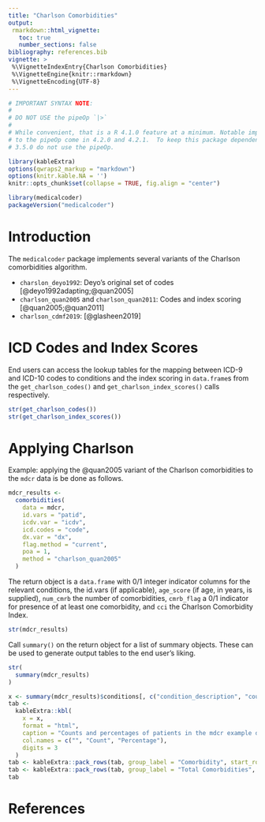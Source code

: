 ```yaml
---
title: "Charlson Comorbidities"
output:
 rmarkdown::html_vignette:
   toc: true
   number_sections: false
bibliography: references.bib
vignette: >
 %\VignetteIndexEntry{Charlson Comorbidities}
 %\VignetteEngine{knitr::rmarkdown}
 %\VignetteEncoding{UTF-8}
---
```


```r
# IMPORTANT SYNTAX NOTE:
#
# DO NOT USE the pipeOp `|>`
#
# While convenient, that is a R 4.1.0 feature at a minimum. Notable improvements
# to the pipeOp come in 4.2.0 and 4.2.1.  To keep this package dependent on R >=
# 3.5.0 do not use the pipeOp.

library(kableExtra)
options(qwraps2_markup = "markdown")
options(knitr.kable.NA = '')
knitr::opts_chunk$set(collapse = TRUE, fig.align = "center")
```

```r
library(medicalcoder)
packageVersion("medicalcoder")
```

# Introduction

The `medicalcoder` package implements several variants of the Charlson
comorbidities algorithm.

* `charslon_deyo1992`: Deyo's original set of codes [@deyo1992adapting;@quan2005]
* `charlson_quan2005` and `charlson_quan2011`: Codes and index scoring [@quan2005;@quan2011]
* `charlson_cdmf2019`: [@glasheen2019]

# ICD Codes and Index Scores

End users can access the lookup tables for the mapping between ICD-9 and ICD-10
codes to conditions and the index scoring in `data.frame`s from the
`get_charlson_codes()` and `get_charlson_index_scores()` calls respectively.

```r
str(get_charlson_codes())
str(get_charlson_index_scores())
```

# Applying Charlson

Example: applying the @quan2005 variant of the Charlson comorbidities to the
`mdcr` data is be done as follows.

```r
mdcr_results <-
  comorbidities(
    data = mdcr,
    id.vars = "patid",
    icdv.var = "icdv",
    icd.codes = "code",
    dx.var = "dx",
    flag.method = "current",
    poa = 1,
    method = "charlson_quan2005"
  )
```

The return object is a `data.frame` with 0/1 integer indicator columns for the
relevant conditions, the id.vars (if applicable), `age_score` (if age, in years,
is supplied), `num_cmrb` the number of comorbidities, `cmrb_flag` a 0/1
indicator for presence of at least one comorbidity, and `cci` the Charlson
Comorbidity Index.

```r
str(mdcr_results)
```

Call `summary()` on the return object for a list of summary objects.  These can be
used to generate output tables to the end user's liking.

```r
str(
  summary(mdcr_results)
)
```

```r
x <- summary(mdcr_results)$conditions[, c("condition_description", "count", "percent")]
tab <-
  kableExtra::kbl(
    x = x,
    format = "html",
    caption = "Counts and percentages of patients in the mdcr example data sets with the @quan2005 comorbidities.",
    col.names = c("", "Count", "Percentage"),
    digits = 3
  )
tab <- kableExtra::pack_rows(tab, group_label = "Comorbidity", start_row = 1, end_row = 17)
tab <- kableExtra::pack_rows(tab, group_label = "Total Comorbidities", start_row = 18, end_row = nrow(x))
tab
```

# References

<!-- ----------------------------------------------------------------------- -->
<!--                              End of File                                -->
<!-- ----------------------------------------------------------------------- -->
